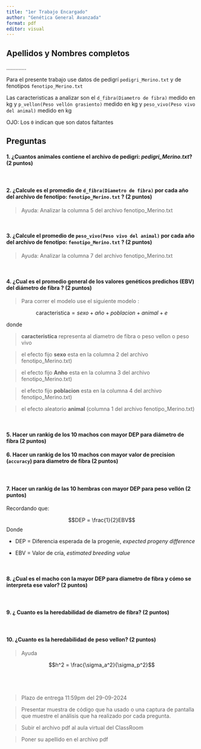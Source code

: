 ```yaml
---
title: "1er Trabajo Encargado"
author: "Genética General Avanzada"
format: pdf
editor: visual
---
```


## Apellidos y Nombres completos

.............

Para el presente trabajo use datos de pedigrí `pedigri_Merino.txt` y de fenotipos `fenotipo_Merino.txt` 

Las caracteristicas a analizar son el `d_fibra(Diametro de fibra)` medido en kg y `p_vellon(Peso vellón grasiento)` medido en kg y `peso_vivo(Peso vivo del animal)` medido en kg

OJO: Los `0` indican que son datos faltantes

## Preguntas

#### 1. ¿Cuantos animales contiene el archivo de pedigri: *pedigri_Merino.txt*? (2 puntos)


\

#### 2. ¿Calcule es el promedio de `d_fibra(Diametro de fibra)` por cada año del archivo de fenotipo: `fenotipo_Merino.txt` ? (2 puntos)

> Ayuda: Analizar la columna 5 del archivo fenotipo_Merino.txt

\

#### 3. ¿Calcule el promedio de `peso_vivo(Peso vivo del animal)` por cada año del archivo de fenotipo: `fenotipo_Merino.txt` ? (2 puntos)

> Ayuda: Analizar la columna 7 del archivo fenotipo_Merino.txt



\

#### 4. ¿Cual es el promedio general de los valores genéticos predichos (EBV) del diámetro de fibra ? (2 puntos)

> Para correr el modelo use el siguiente modelo :

$$\text{caracteristica} = sexo + año + poblacion + animal + e$$

donde 

> **caracteristica** representa al diametro de fibra o peso vellon o peso vivo 

> el efecto fijo **sexo** esta en la columna 2 del archivo fenotipo_Merino.txt)

> el efecto fijo **Anho** esta en la columna 3 del archivo fenotipo_Merino.txt)

> el efecto fijo **poblacion** esta en la columna 4 del archivo fenotipo_Merino.txt)

> el efecto aleatorio **animal** (columna 1 del archivo fenotipo_Merino.txt)

 

#### 5. Hacer un rankig de los 10 machos con mayor DEP para diámetro de fibra (2 puntos)


#### 6. Hacer un rankig de los 10 machos con mayor valor de precision (`accuracy`) para diametro de fibra (2 puntos)


<!-- <center> -->

<!-- ![](indiv.png){width=60%} -->

<!-- </center> -->

\

#### 7. Hacer un rankig de las 10 hembras con mayor DEP para peso vellón (2 puntos)

Recordando que:

$$DEP = \frac{1}{2}EBV$$ Donde

-   DEP = Diferencia esperada de la progenie, *expected progeny difference*

-   EBV = Valor de cría, *estimated breeding value*

\

#### 8. ¿Cual es el macho con la mayor DEP para diametro de fibra y cómo se interpreta ese valor? (2 puntos)


\

#### 9. ¿ Cuanto es la heredabilidad de diametro de fibra? (2 puntos)

\

#### 10. ¿Cuanto es la heredabilidad de peso vellon? (2 puntos)

> Ayuda

$$h^2 = \frac{\sigma_a^2}{\sigma_p^2}$$\

\

> Plazo de entrega 11:59pm del 29-09-2024


> Presentar muestra de código que ha usado o una captura de pantalla que muestre el análisis que ha realizado por cada pregunta.


> Subir el archivo pdf al aula virtual del ClassRoom

> Poner su apellido en el archivo pdf

